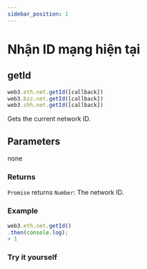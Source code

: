 ```yaml
---
sidebar_position: 1
---
```


# Nhận ID mạng hiện tại

## getId
```javascript
web3.eth.net.getId([callback])
web3.bzz.net.getId([callback])
web3.shh.net.getId([callback])
```
Gets the current network ID.
## Parameters
none
### Returns
`Promise` returns `Number`: The network ID.
### Example
```javascript
web3.eth.net.getId()
.then(console.log);
> 1
```
### Try it yourself
<GetId />